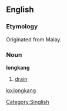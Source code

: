 ==English==
===Etymology===
Originated from Malay.

===Noun===
'''longkang'''
# {{Singapore}} [[drain]]

[[Category:Singlish]]

[[ko:longkang]]